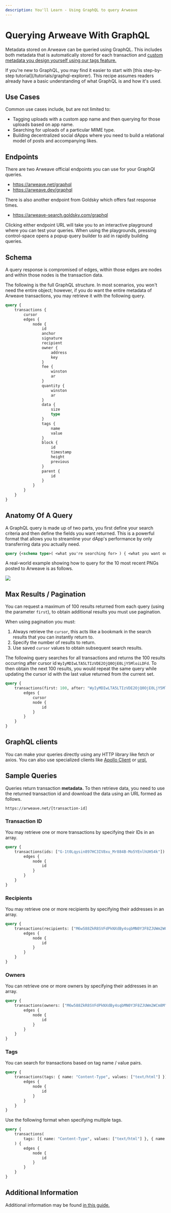 ```yaml
---
description: You'll Learn - Using GraphQL to query Arweave
---
```



# Querying Arweave With GraphQL

Metadata stored on Arweave can be queried using GraphQL. This includes both metadata that is automatically stored for each transaction and [custom metadata you design yourself using our tags feature.](/sdk/tags)

<Callout type="info" emoji="ℹ️">
	If you're new to GraphQL, you may find it easier to start with [this step-by-step
	tutorial](/tutorials/graphql-explorer). This recipe assumes readers already have a basic understanding of what
	GraphQL is and how it's used.
</Callout>

## Use Cases

Common use cases include, but are not limited to:

-   Tagging uploads with a custom app name and then querying for those uploads based on app name.
-   Searching for uploads of a particular MIME type.
-   Building decentralized social dApps where you need to build a relational model of posts and accompanying likes.

## Endpoints

There are two Arweave official endpoints you can use for your GraphQl queries.

-   https://arweave.net/graphql
-   https://arweave.dev/graphql

There is also another endpoint from Goldsky which offers fast response times.

-   https://arweave-search.goldsky.com/graphql

Clicking either endpoint URL will take you to an interactive playground where you can test your queries. When using the playgrounds, pressing control-space opens a popup query builder to aid in rapidly building queries.

## Schema

A query response is compromised of edges, within those edges are nodes and within those nodes is the transaction data.

The following is the full GraphQL structure. In most scenarios, you won't need the entire object; however, if you do want the entire metadata of Arweave transactions, you may retrieve it with the following query.

```graphql
query {
	transactions {
		cursor
		edges {
			node {
				id
				anchor
				signature
				recipient
				owner {
					address
					key
				}
				fee {
					winston
					ar
				}
				quantity {
					winston
					ar
				}
				data {
					size
					type
				}
				tags {
					name
					value
				}
				block {
					id
					timestamp
					height
					previous
				}
				parent {
					id
				}
			}
		}
	}
}
```

## Anatomy Of A Query

A GraphQL query is made up of two parts, you first define your search criteria and then define the fields you want returned. This is a powerful format that allows you to streamline your dApp's performance by only transferring data you actually need.

```graphql
query {<schema type>( <what you're searching for> ) { <what you want out> }
```

A real-world example showing how to query for the 10 most recent PNGs posted to Arweave is as follows.

![](/img/tutorials/graphql-explorer/anatomy-of-query.png)

## Max Results / Pagination

You can request a maximum of 100 results returned from each query (using the parameter `first`), to obtain additional results you must use pagination.

When using pagination you must:

1. Always retrieve the `cursor`, this acts like a bookmark in the search results that you can instantly return to.
2. Specify the number of results to return.
3. Use saved `cursor` values to obtain subsequent search results.

The following query searches for all transactions and returns the 100 results occurring after cursor id `WyIyMDIwLTA5LTIzVDE2OjQ0OjE0LjY5MloiLDFd`. To then obtain the next 100 results, you would repeat the same query while updating the cursor id with the last value returned from the current set.

```graphql
query {
	transactions(first: 100, after: "WyIyMDIwLTA5LTIzVDE2OjQ0OjE0LjY5MloiLDFd") {
		edges {
			cursor
			node {
				id
			}
		}
	}
}
```

## GraphQL clients

You can make your queries directly using any HTTP library like fetch or axios. You can also use specialized clients like [Apollo Client](https://www.apollographql.com/) or [urql.](https://formidable.com/open-source/urql/)

## Sample Queries

Queries return transaction **metadata.** To then retrieve data, you need to use the returned transaction id and download the data using an URL formed as follows.

`https://arweave.net/[transaction-id]`

### Transaction ID

You may retrieve one or more transactions by specifying their IDs in an array.

```graphql
query {
	transactions(ids: ["G-1t0Lqysin897HC3IV8xu_Mr884B-Mo5YEnlhUH54k"]) {
		edges {
			node {
				id
			}
		}
	}
}
```

### Recipients

You may retrieve one or more recipients by specifying their addresses in an array.

```graphql
query {
	transactions(recipients: ["M6w588ZkR8SVFdPkNXdBy4sqbMN0Y3F8ZJUWm2WCm8M"]) {
		edges {
			node {
				id
			}
		}
	}
}
```

### Owners

You can retrieve one or more owners by specifying their addresses in an array.

```graphql
query {
	transactions(owners: ["M6w588ZkR8SVFdPkNXdBy4sqbMN0Y3F8ZJUWm2WCm8M"]) {
		edges {
			node {
				id
			}
		}
	}
}
```

### Tags

You can search for transactions based on tag name / value pairs.

```graphql
query {
	transactions(tags: { name: "Content-Type", values: ["text/html"] }) {
		edges {
			node {
				id
			}
		}
	}
}
```

Use the following format when specifying multiple tags.

```graphql
query {
	transactions(
		tags: [{ name: "Content-Type", values: ["text/html"] }, { name: "User-Agent", values: ["ArweaveAutoDPL/0.1"] }]
	) {
		edges {
			node {
				id
			}
		}
	}
}
```

## Additional Information

Additional information may be found [in this guide.](https://gql-guide.vercel.app/)
